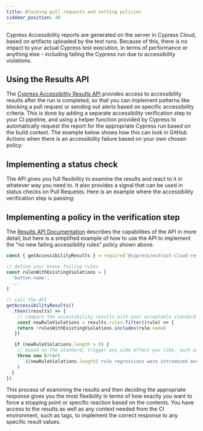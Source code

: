 ```yaml
---
title: Blocking pull requests and setting policies
sidebar_position: 40
---
```


Cypress Accessibility reports are generated on the server in Cypress Cloud, based on artifacts uploaded by the test runs. Because of this, there is no impact to your actual Cypress test execution, in terms of performance or anything else - including failing the Cypress run due to accessibility violations.

## Using the Results API

The [Cypress Accessibility Results API](/accessibility/results-api) provides access to accessibility results after the run is completed, so that you can implement patterns like blocking a pull request or sending out alerts based on specific accessibility criteria. This is done by adding a separate accessibility verification step to your CI pipeline, and using a helper function provided by Cypress to automatically request the report for the appropriate Cypress run based on the build context. The example below shows how this can look in GitHub Actions when there is an accessibility failure based on your own chosen policy:

<DocsImage
  src="/img/accessibility/guides/github-actions-a11y-block.png"
  width="75%"
  alt="On the left hand side, a list of Github Actions jobs is presented related to building, testing and deploying a website. Everything has a green checkmark except the `verify-accessibility-results` job, and the 'test' job that is its parents. On the right hand side we see the terminal output for that job which warns us that the 'button-name' rule has been broken, and that it was previously passing."
  noBorder={true}
/>

## Implementing a status check

The API gives you full flexibility to examine the results and react to it in whatever way you need to. It also provides a signal that can be used in status checks on Pull Requests. Here is an example where the accessibility verification step is passing:

<DocsImage
  src="/img/accessibility/guides/status-check.png"
  width="75%"
  alt="An example list of GitHub Status Checks including a passing `verify-accessibility-results` check"
  noBorder={true}
/>

## Implementing a policy in the verification step

The [Results API Documentation](/accessibility/results-api) describes the capabilities of the API in more detail, but here is a simplified example of how to use the API to implement the "no new failing accessibility rules" policy shown above.

```js
const { getAccessibilityResults } = require('@cypress/extract-cloud-results')

// define your known failing rules
const rulesWithExistingViolations = [
  'button-name',
  ...
]

// call the API
getAccessibilityResults()
  .then((results) => {
    // compare the accessibility results with your acceptable standard
    const newRuleViolations = results.rules.filter((rule) => {
    return !rulesWithExistingViolations.includes(rule.name)
   })

   if (newRuleViolations.length > 0) {
    // based on the standard, trigger any side effect you like, such as failing the step
    throw new Error(
      `${newRuleViolations.length} rule regressions were introduced and must be fixed.`
    )
  }
})
```

This process of examining the results and then deciding the appropriate response gives you the most flexibility in terms of how exactly you want to force a stopping point or specific reaction based on the contents. You have access to the results as well as any context needed from the CI environment, such as tags, to implement the correct response to any specific result values.
